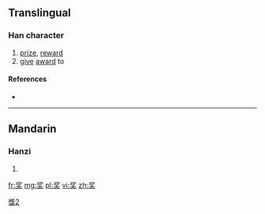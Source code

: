 {{also|奬|獎}}
==Translingual==
{{ja-forms|[[奨]]|奖|[[獎]]}}

===Han character===
{{Han char|rn=37|rad=大|as=06|sn=9|four=|canj=戈弓大 (INK)|ids=⿱⿰[[丬]][[夕]][[大]]}}

# [[prize]], [[reward]]
# [[give]] [[award]] to

====References====
* {{Han ref|kx=0252.051|hdz=10540.010|uh=5956|ud=22870}}

----

==Mandarin==

===Hanzi===
{{cmn-hanzi|tra=[[奬]], [[獎]]|pin=[[jiǎng]] ([[jiang3]])|wg=chiang<sup>3</sup>}}

# {{defn|lang=cmn|sort=大06}}

[[Category:CJKV characters simplified differently in Japan and China|獎2]]

[[fr:奖]]
[[mg:奖]]
[[pl:奖]]
[[vi:奖]]
[[zh:奖]]